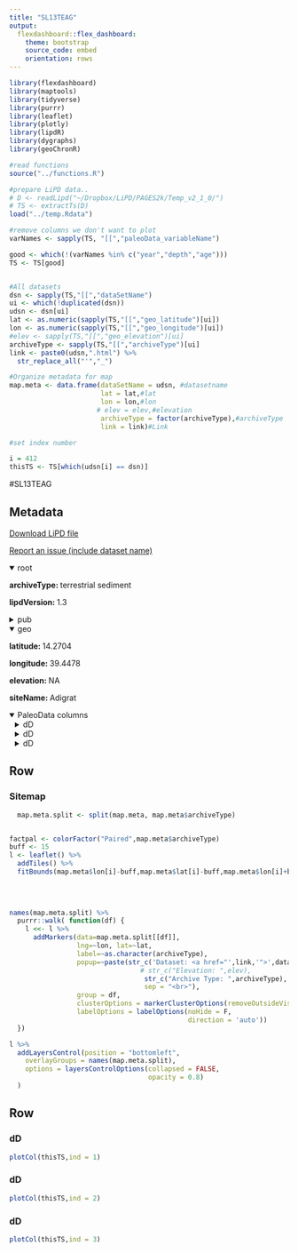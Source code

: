 ```yaml
---
title: "SL13TEAG"
output: 
  flexdashboard::flex_dashboard:
    theme: bootstrap
    source_code: embed
    orientation: rows
---
```


```r
library(flexdashboard)
library(maptools)
library(tidyverse)
library(purrr)
library(leaflet)
library(plotly)
library(lipdR)
library(dygraphs)
library(geoChronR)

#read functions
source("../functions.R")

#prepare LiPD data..
# D <- readLipd("~/Dropbox/LiPD/PAGES2k/Temp_v2_1_0/")
# TS <- extractTs(D)
load("../temp.Rdata")

#remove columns we don't want to plot
varNames <- sapply(TS, "[[","paleoData_variableName")

good <- which(!(varNames %in% c("year","depth","age")))
TS <- TS[good]


#All datasets
dsn <- sapply(TS,"[[","dataSetName")
ui <- which(!duplicated(dsn))
udsn <- dsn[ui]
lat <- as.numeric(sapply(TS,"[[","geo_latitude")[ui])
lon <- as.numeric(sapply(TS,"[[","geo_longitude")[ui])
#elev <- sapply(TS,"[[","geo_elevation")[ui]
archiveType <- sapply(TS,"[[","archiveType")[ui]
link <- paste0(udsn,".html") %>% 
  str_replace_all("'","_")

#Organize metadata for map
map.meta <- data.frame(dataSetName = udsn, #datasetname
                       lat = lat,#lat
                       lon = lon,#lon
                      # elev = elev,#elevation
                       archiveType = factor(archiveType),#archiveType
                       link = link)#Link

#set index number

i = 412
thisTS <- TS[which(udsn[i] == dsn)]
```
#SL13TEAG

Metadata {.sidebar}
-------------------------------------
[Download LiPD file](SL13TEAG.lpd)
            

[Report an issue (include dataset name)](https://github.com/nickmckay/LiPDverse/issues)

<details open style="margin-left: 0px">
<summary>root</summary>
<p style="margin-left: 0px"><strong>archiveType: </strong>terrestrial sediment
<p style="margin-left: 0px"><strong>lipdVersion: </strong>1.3
</details>
<details>
<summary>pub</summary>
<details style="margin-left: 10px">
<summary>pub1</summary>
<p style="margin-left: 10px"><strong>author: </strong>Terwilliger, Valery J. , Eshetu, Zewdu , Disnar, Jean-Robert , Jacob, J�r�my , Paul Adderley, W. , Huang, Yongsong , Alexandre, Marcelo , Fogel, Marilyn L.
<p style="margin-left: 10px"><strong>journal: </strong>Geochimica et Cosmochimica Acta
<p style="margin-left: 10px"><strong>volume: </strong>111
<p style="margin-left: 10px"><strong>pages: </strong>-21
<p style="margin-left: 10px"><strong>pubYear: </strong>2013
<p style="margin-left: 10px"><strong>title: </strong>Environmental changes and the rise and fall of civilizations in the northern Horn of Africa: An approach combining ?D analyses of land-plant derived fatty acids with multiple proxies in soil
<p style="margin-left: 10px"><strong>DOI: </strong>10.1016/j.gca.2012.10.040
</details>
</details>
<details open style="margin-left: 0px">
<summary>geo</summary>
<p style="margin-left: 0px"><strong>latitude: </strong>14.2704
<p style="margin-left: 0px"><strong>longitude: </strong>39.4478
<p style="margin-left: 0px"><strong>elevation: </strong>NA
<p style="margin-left: 0px"><strong>siteName: </strong>Adigrat
</details>
<details open>
<summary>PaleoData columns</summary>
<details style="margin-left: 10px">
<summary>dD</summary>
<p style="margin-left: 10px"><strong>TSid: </strong>SL13TEAG01C
<p style="margin-left: 10px"><strong>variableName: </strong>dD
<p style="margin-left: 10px"><strong>units: </strong>permil
<p style="margin-left: 10px"><strong>description: </strong>d2H of leaf waxes
<details>
<summary>interpretation</summary>
<details style="margin-left: 20px">
<summary>1</summary>
<p style="margin-left: 20px"><strong>basis: </strong>dDn-C26 data unambiguously if perhaps qualitatively reflect changes in precipitation despite potentially confounding influences of vegetation type and other factors. "The dD values of the fatty acids from land-plant sources (n-C26, n-C28, n-C30) were significantly correlated to one another in each site"
<p style="margin-left: 20px"><strong>interpDirection: </strong>decrease
<p style="margin-left: 20px"><strong>scope: </strong>climate
<p style="margin-left: 20px"><strong>variable: </strong>precipitation amount
</details>
<details style="margin-left: 20px">
<summary>2</summary>
<p style="margin-left: 20px"><strong>basis: </strong>precipitation occurs in closest proximity to the bulk of global cloud formation and its dD values are most influenced by its amount. dD values de- crease as precipitation amount increases (Risi et al., 2008). Additional factors shape the dD values of fatty acids in land-plants as well but their consideration below suggests that our dDn-C26 sequences were unambiguously if qualita- tively reflecting changes in amount of precipitation.
<p style="margin-left: 20px"><strong>direction: </strong>negative
<p style="margin-left: 20px"><strong>inferredMaterial: </strong>soil water
<p style="margin-left: 20px"><strong>mathematicalRelation: </strong>linear
<p style="margin-left: 20px"><strong>rank: </strong>1
<p style="margin-left: 20px"><strong>scope: </strong>isotope
<p style="margin-left: 20px"><strong>variable: </strong>precipitation amount
</details>
<details style="margin-left: 20px">
<summary>3</summary>
<p style="margin-left: 20px"><strong>basis: </strong>The tendency for dDn-C26 values in ATI to be similar to but never greater than those from the overlapping time interval in AKIII may be a result of differences in elevation and/or amount of precipitation.
<p style="margin-left: 20px"><strong>direction: </strong>negative
<p style="margin-left: 20px"><strong>inferredMaterial: </strong>soil water
<p style="margin-left: 20px"><strong>mathematicalRelation: </strong>linear
<p style="margin-left: 20px"><strong>scope: </strong>isotope
<p style="margin-left: 20px"><strong>variable: </strong>elevation
</details>
<details style="margin-left: 20px">
<summary>4</summary>
<p style="margin-left: 20px"><strong>basis: </strong>Plant to plant differences in fractionations between dD values of n-alkyl compounds and their precipitation source may introduce the greatest error in interpreting rainfall amount.
<p style="margin-left: 20px"><strong>inferredMaterial: </strong>soil water
<p style="margin-left: 20px"><strong>rank: </strong>2
<p style="margin-left: 20px"><strong>scope: </strong>isotope
<p style="margin-left: 20px"><strong>seasonality: </strong>growing season
<p style="margin-left: 20px"><strong>variable: </strong>plant community composition
</details>
</details>
</details>
<details style="margin-left: 10px">
<summary>dD</summary>
<p style="margin-left: 10px"><strong>TSid: </strong>SL13TEAG01B
<p style="margin-left: 10px"><strong>variableName: </strong>dD
<p style="margin-left: 10px"><strong>units: </strong>permil
<p style="margin-left: 10px"><strong>description: </strong>d2H of leaf waxes
<details>
<summary>interpretation</summary>
<details style="margin-left: 20px">
<summary>1</summary>
<p style="margin-left: 20px"><strong>basis: </strong>dDn-C26 data unambiguously if perhaps qualitatively reflect changes in precipitation despite potentially confounding influences of vegetation type and other factors. "The dD values of the fatty acids from land-plant sources (n-C26, n-C28, n-C30) were significantly correlated to one another in each site"
<p style="margin-left: 20px"><strong>interpDirection: </strong>decrease
<p style="margin-left: 20px"><strong>scope: </strong>climate
<p style="margin-left: 20px"><strong>variable: </strong>precipitation amount
</details>
<details style="margin-left: 20px">
<summary>2</summary>
<p style="margin-left: 20px"><strong>basis: </strong>precipitation occurs in closest proximity to the bulk of global cloud formation and its dD values are most influenced by its amount. dD values de- crease as precipitation amount increases (Risi et al., 2008). Additional factors shape the dD values of fatty acids in land-plants as well but their consideration below suggests that our dDn-C26 sequences were unambiguously if qualita- tively reflecting changes in amount of precipitation.
<p style="margin-left: 20px"><strong>direction: </strong>negative
<p style="margin-left: 20px"><strong>inferredMaterial: </strong>soil water
<p style="margin-left: 20px"><strong>mathematicalRelation: </strong>linear
<p style="margin-left: 20px"><strong>rank: </strong>1
<p style="margin-left: 20px"><strong>scope: </strong>isotope
<p style="margin-left: 20px"><strong>variable: </strong>precipitation amount
</details>
<details style="margin-left: 20px">
<summary>3</summary>
<p style="margin-left: 20px"><strong>basis: </strong>The tendency for dDn-C26 values in ATI to be similar to but never greater than those from the overlapping time interval in AKIII may be a result of differences in elevation and/or amount of precipitation.
<p style="margin-left: 20px"><strong>direction: </strong>negative
<p style="margin-left: 20px"><strong>inferredMaterial: </strong>soil water
<p style="margin-left: 20px"><strong>mathematicalRelation: </strong>linear
<p style="margin-left: 20px"><strong>scope: </strong>isotope
<p style="margin-left: 20px"><strong>variable: </strong>elevation
</details>
<details style="margin-left: 20px">
<summary>4</summary>
<p style="margin-left: 20px"><strong>basis: </strong>Plant to plant differences in fractionations between dD values of n-alkyl compounds and their precipitation source may introduce the greatest error in interpreting rainfall amount.
<p style="margin-left: 20px"><strong>inferredMaterial: </strong>soil water
<p style="margin-left: 20px"><strong>rank: </strong>2
<p style="margin-left: 20px"><strong>scope: </strong>isotope
<p style="margin-left: 20px"><strong>seasonality: </strong>growing season
<p style="margin-left: 20px"><strong>variable: </strong>plant community composition
</details>
</details>
</details>
<details style="margin-left: 10px">
<summary>dD</summary>
<p style="margin-left: 10px"><strong>TSid: </strong>SL13TEAG01C
<p style="margin-left: 10px"><strong>variableName: </strong>dD
<p style="margin-left: 10px"><strong>units: </strong>permil
<p style="margin-left: 10px"><strong>description: </strong>d2H of leaf waxes
<details>
<summary>interpretation</summary>
<details style="margin-left: 20px">
<summary>1</summary>
<p style="margin-left: 20px"><strong>basis: </strong>dDn-C26 data unambiguously if perhaps qualitatively reflect changes in precipitation despite potentially confounding influences of vegetation type and other factors. "The dD values of the fatty acids from land-plant sources (n-C26, n-C28, n-C30) were significantly correlated to one another in each site"
<p style="margin-left: 20px"><strong>interpDirection: </strong>decrease
<p style="margin-left: 20px"><strong>scope: </strong>climate
<p style="margin-left: 20px"><strong>variable: </strong>precipitation amount
</details>
<details style="margin-left: 20px">
<summary>2</summary>
<p style="margin-left: 20px"><strong>basis: </strong>precipitation occurs in closest proximity to the bulk of global cloud formation and its dD values are most influenced by its amount. dD values de- crease as precipitation amount increases (Risi et al., 2008). Additional factors shape the dD values of fatty acids in land-plants as well but their consideration below suggests that our dDn-C26 sequences were unambiguously if qualita- tively reflecting changes in amount of precipitation.
<p style="margin-left: 20px"><strong>direction: </strong>negative
<p style="margin-left: 20px"><strong>inferredMaterial: </strong>soil water
<p style="margin-left: 20px"><strong>mathematicalRelation: </strong>linear
<p style="margin-left: 20px"><strong>rank: </strong>1
<p style="margin-left: 20px"><strong>scope: </strong>isotope
<p style="margin-left: 20px"><strong>variable: </strong>precipitation amount
</details>
<details style="margin-left: 20px">
<summary>3</summary>
<p style="margin-left: 20px"><strong>basis: </strong>The tendency for dDn-C26 values in ATI to be similar to but never greater than those from the overlapping time interval in AKIII may be a result of differences in elevation and/or amount of precipitation.
<p style="margin-left: 20px"><strong>direction: </strong>negative
<p style="margin-left: 20px"><strong>inferredMaterial: </strong>soil water
<p style="margin-left: 20px"><strong>mathematicalRelation: </strong>linear
<p style="margin-left: 20px"><strong>scope: </strong>isotope
<p style="margin-left: 20px"><strong>variable: </strong>elevation
</details>
<details style="margin-left: 20px">
<summary>4</summary>
<p style="margin-left: 20px"><strong>basis: </strong>Plant to plant differences in fractionations between dD values of n-alkyl compounds and their precipitation source may introduce the greatest error in interpreting rainfall amount.
<p style="margin-left: 20px"><strong>inferredMaterial: </strong>soil water
<p style="margin-left: 20px"><strong>rank: </strong>2
<p style="margin-left: 20px"><strong>scope: </strong>isotope
<p style="margin-left: 20px"><strong>seasonality: </strong>growing season
<p style="margin-left: 20px"><strong>variable: </strong>plant community composition
</details>
</details>
</details>

Row
-----------------------------------------------------------------------

### Sitemap

```r
  map.meta.split <- split(map.meta, map.meta$archiveType)


factpal <- colorFactor("Paired",map.meta$archiveType)
buff <- 15
l <- leaflet() %>% 
  addTiles() %>% 
  fitBounds(map.meta$lon[i]-buff,map.meta$lat[i]-buff,map.meta$lon[i]+buff,map.meta$lat[i]+buff)
  

  
  
names(map.meta.split) %>%
  purrr::walk( function(df) {
    l <<- l %>%
      addMarkers(data=map.meta.split[[df]],
                 lng=~lon, lat=~lat,
                 label=~as.character(archiveType),
                 popup=~paste(str_c('Dataset: <a href="',link,'">',dataSetName,'</a>'),
                                 # str_c("Elevation: ",elev),
                                  str_c("Archive Type: ",archiveType),
                                  sep = "<br>"),
                 group = df,
                 clusterOptions = markerClusterOptions(removeOutsideVisibleBounds = F),
                 labelOptions = labelOptions(noHide = F,
                                             direction = 'auto'))
  })

l %>%
  addLayersControl(position = "bottomleft",
    overlayGroups = names(map.meta.split),
    options = layersControlOptions(collapsed = FALSE,
                                   opacity = 0.8)
  )
```

Row {.tabset .tabset-fade}
-----------------------------------------------------------------------

### dD
```r
plotCol(thisTS,ind = 1)
```

### dD
```r
plotCol(thisTS,ind = 2)
```

### dD
```r
plotCol(thisTS,ind = 3)
```
